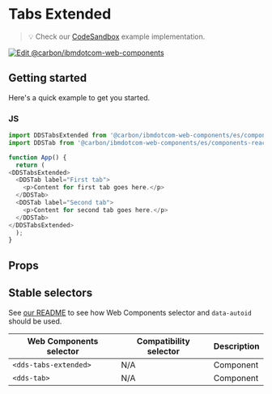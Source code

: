 
# Tabs Extended

> 💡 Check our
> [CodeSandbox](https://githubbox.com/carbon-design-system/carbon-for-ibm-dotcom/tree/master/packages/web-components/examples/codesandbox/components-react/tabs-extended)
> example implementation.

[![Edit @carbon/ibmdotcom-web-components](https://codesandbox.io/static/img/play-codesandbox.svg)](https://githubbox.com/carbon-design-system/carbon-for-ibm-dotcom/tree/master/packages/web-components/examples/codesandbox/components-react/tabs-extended)

## Getting started

Here's a quick example to get you started.

### JS

```javascript
import DDSTabsExtended from '@carbon/ibmdotcom-web-components/es/components-react/tabs-extended/tabs-extended.js';
import DDSTab from '@carbon/ibmdotcom-web-components/es/components-react/tabs-extended/tab.js';

function App() {
  return (
<DDSTabsExtended>
  <DDSTab label="First tab">
    <p>Content for first tab goes here.</p>
  </DDSTab>
  <DDSTab label="Second tab">
    <p>Content for second tab goes here.</p>
  </DDSTab>
</DDSTabsExtended>
  );
}
```

## Props

<Props of={PropTypesRef} />

## Stable selectors

See [our README](https://github.com/carbon-design-system/carbon-for-ibm-dotcom/tree/master/packages/web-components#stable-selectors-for-analytics-and-integratione2e-testing-in-web-components) to see how Web Components selector and `data-autoid` should be used.

| Web Components selector | Compatibility selector | Description |
| ----------------------- | ---------------------- | ----------- |
| `<dds-tabs-extended>`   | N/A                    | Component   |
| `<dds-tab>`             | N/A                    | Component   |

<Description markdown={contributing} />
